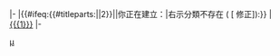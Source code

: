 <includeonly>
|-
|{{#ifeq:{{#titleparts:{{PAGENAME}}||2}}|{{{1}}}|你正在建立：|右示分類不存在 (<span class=plainlinks><!--

Link for manual creation, assisted by WP editintros:

-->[{{create taxonomy/link|{{{1}}}}} 修正]</span>):}}
|[[{{{1}}}]][[Category:需要清理的条目|&mu;{{FULLPAGENAME}}]]
|-
</includeonly><noinclude>{{documentation}}</noinclude>